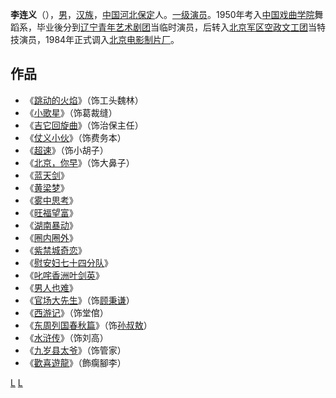 {{Unreferenced|time=2015-08-31T05:49:38+00:00}}
{{藝人
|姓名 = 李连义
|類型 = 男演員
|圖片 = 
|圖片尺寸 = 
|圖片簡介 = 
|原名 = 
|外文名 = 
|外文 =  
|羅馬拼音 = 
|英文名 = 
|暱稱 = 
|其他藝名 = 
|國籍 = {{PRC}}
|民族 = 汉族
|籍貫 = 
|出生日期 = {{birth_date_and age|1939|3|1}}
|出生地點 = {{ROC-1928}}[[河北省_(中華民國)|河北省]][[保定市|保定市]]
|逝世日期 = {{fact|2005年}}
|逝世地點 = {{CHN}}[[北京市|北京市]]
|職業 = [[演員|演員]] 
|語言 = 
|教育程度 = 
|宗教信仰 =
|配偶 = 
|兒女 = 
|父母 = 
|音樂類型 = 
|演奏樂器 = 
|出生地 = 
|出道作 = 
|獎項 = 
|IMDb = 
}}
'''李连义'''（{{bd|1939年|3月1日|？}}），[[男|男]]，[[汉族|汉族]]，[[中国|中国]][[河北|河北]][[保定|保定]]人。[[一级演员|一级演员]]。1950年考入[[中国戏曲学院|中国戏曲学院]]舞蹈系，毕业後分到[[辽宁青年艺术剧团|辽宁青年艺术剧团]]当临时演员，后转入[[北京军区空政文工团|北京军区空政文工团]]当特技演员，1984年正式调入[[北京电影制片厂|北京电影制片厂]]。

==作品==
*《[[跳动的火焰|跳动的火焰]]》（饰工头魏林）
*《[[小歌星|小歌星]]》（饰葛裁缝）
*《[[吉它回旋曲|吉它回旋曲]]》（饰治保主任）
*《[[仗义小伙|仗义小伙]]》（饰费务本）
*《[[超速|超速]]》（饰小胡子）
*《[[北京，你早|北京，你早]]》（饰大鼻子）
*《[[蓝天剑|蓝天剑]]》
*《[[黄梁梦|黄梁梦]]》
*《[[雾中思考|雾中思考]]》
*《[[旺福望富|旺福望富]]》
*《[[湖南暴动|湖南暴动]]》
*《[[圈内圈外|圈内圈外]]》
*《[[紫禁城奇恋|紫禁城奇恋]]》
*《[[慰安妇七十四分队|慰安妇七十四分队]]》
*《[[叱咤香洲叶剑英|叱咤香洲叶剑英]]》
*《[[男人也难|男人也难]]》
*《[[官场大先生|官场大先生]]》（饰[[顾秉谦|顾秉谦]]）
*《[[西游记_(1986年电视剧)|西游记]]》（饰堂倌）
*《[[东周列国春秋篇|东周列国春秋篇]]》（饰[[孙叔敖|孙叔敖]]）
*《[[水浒传_(电视剧)|水浒传]]》（饰刘高）
*《[[九岁县太爷|九岁县太爷]]》（饰管家）
*《[[歡喜遊龍|歡喜遊龍]]》（飾瘸腳李）

{{China-enter-bio-stub}}
[[Category:中国电视男演员|L]]
[[Category:李姓|L]]
